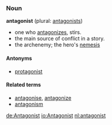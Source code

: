 ===Noun===
'''antagonist''' (plural: [[antagonists]])
*one who [[antagonize]]s, stirs.
*the main source of conflict in a story.
*the archenemy; the hero's [[nemesis]]

====Antonyms====
*[[protagonist]]

====Related terms====
*[[antagonise]], [[antagonize]]
*[[antagonism]]

[[de:Antagonist]]
[[io:Antagonist]]
[[nl:antagonist]]